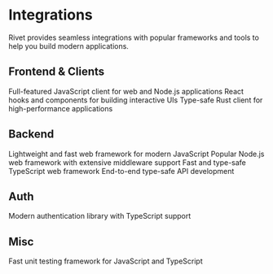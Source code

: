# Integrations

Rivet provides seamless integrations with popular frameworks and tools to help you build modern applications.

## Frontend & Clients

<CardGroup>
<Card title="JavaScript" href="/docs/clients/javascript">
  Full-featured JavaScript client for web and Node.js applications
</Card>
<Card title="React" href="/docs/clients/react">
  React hooks and components for building interactive UIs
</Card>
<Card title="Rust" href="/docs/clients/rust">
  Type-safe Rust client for high-performance applications
</Card>
</CardGroup>

## Backend

<CardGroup>
<Card title="Hono" href="/docs/integrations/hono">
  Lightweight and fast web framework for modern JavaScript
</Card>
<Card title="Express" href="/docs/integrations/express">
  Popular Node.js web framework with extensive middleware support
</Card>
<Card title="Elysia" href="/docs/integrations/elysia">
  Fast and type-safe TypeScript web framework
</Card>
<Card title="tRPC" href="/docs/integrations/trpc">
  End-to-end type-safe API development
</Card>
</CardGroup>

## Auth

<CardGroup>
<Card title="Better Auth" href="/docs/integrations/better-auth">
  Modern authentication library with TypeScript support
</Card>
</CardGroup>

## Misc

<CardGroup>
<Card title="Vitest" href="/docs/integrations/vitest">
  Fast unit testing framework for JavaScript and TypeScript
</Card>
</CardGroup>
